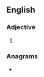 ==English==

===Adjective===
{{head|en|adjective superlative form}}

# {{en-superlative of|cushy}}

===Anagrams===
* {{anagrams|en|a=cehisstu|tuchises}}